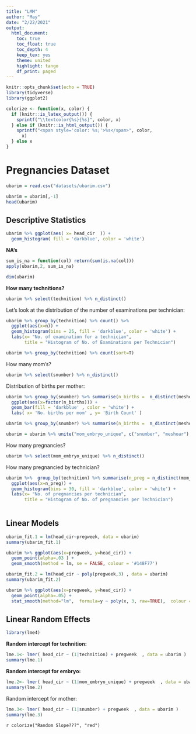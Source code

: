 ```yaml
---
title: "LMM"
author: "May"
date: "2/22/2021"
output: 
  html_document:
    toc: true
    toc_float: true
    toc_depth: 4
    keep_tex: yes
    theme: united
    highlight: tango
    df_print: paged
---
```


```r
knitr::opts_chunk$set(echo = TRUE)
library(tidyverse)
library(ggplot2)

```

```r
colorize <- function(x, color) {
  if (knitr::is_latex_output()) {
    sprintf("\\textcolor{%s}{%s}", color, x)
  } else if (knitr::is_html_output()) {
    sprintf("<span style='color: %s;'>%s</span>", color, 
      x)
  } else x
}
```



# Pregnancies Dataset

```r
ubarim = read.csv("datasets/ubarim.csv")
```

```r
ubarim = ubarim[,-1]
head(ubarim)
```
## Descriptive Statistics

```r
ubarim %>% ggplot(aes( x= head_cir  )) +
  geom_histogram( fill = 'darkblue', color = 'white')
```



**NA's** 

```r
sum_is_na = function(col) return(sum(is.na(col)))
apply(ubarim,2, sum_is_na)
```

```r
dim(ubarim)
```

**How many technitions?**
```r
ubarim %>% select(technition) %>% n_distinct()
```

Let's look at the distribution of the number of examinations per technician:
```r
ubarim %>% group_by(technition) %>% count() %>%
  ggplot(aes(x=n)) +
  geom_histogram(bins = 25, fill = 'darkblue', color = 'white') +
  labs(x= "No. of examination for a technician",
       title = "Histogram of No. of Examinations per Technician")
```




```r
ubarim %>% group_by(technition) %>% count(sort=T)
```

How many mom's?
```r
ubarim %>% select(snumber) %>% n_distinct()
```

Distribution of births per mother:
```r
ubarim %>% group_by(snumber) %>% summarise(n_births =  n_distinct(meshoar)) %>%
  ggplot(aes(x=factor(n_births))) +
  geom_bar(fill = 'darkblue' , color = 'white') +
  labs( x= 'No. births per mom' , y= 'Birth Count' )
```

```r
ubarim %>% group_by(snumber) %>% summarise(n_births =  n_distinct(meshoar)) %>% arrange(-n_births)
```

```r
ubarim = ubarim %>% unite("mom_embryo_unique", c("snumber", "meshoar"), remove = FALSE) 
```

How many pregnancies? 
```r
ubarim %>% select(mom_embryo_unique) %>% n_distinct()
```

How many pregnancied by technician? 
```r
ubarim %>%  group_by(technition) %>% summarise(n_preg = n_distinct(mom_embryo_unique)) %>%
  ggplot(aes(x=n_preg)) +
  geom_histogram(bins = 30, fill = 'darkblue', color = 'white') +
  labs(x= "No. of pregnancies per technician",
       title = "Histogram of No. of pregnancies per Technician")
  
```








## Linear Models

```r
ubarim_fit.1 = lm(head_cir~pregweek, data = ubarim)
summary(ubarim_fit.1)
```



```r
ubarim %>% ggplot(aes(x=pregweek, y=head_cir)) +
  geom_point(alpha=.03 ) +
  geom_smooth(method = lm, se = FALSE, colour = '#148F77')
```


```r
ubarim_fit.2 = lm(head_cir ~ poly(pregweek,3) , data = ubarim)
summary(ubarim_fit.2)
```

```r
ubarim %>% ggplot(aes(x=pregweek, y=head_cir)) +
  geom_point(alpha=.05) +
  stat_smooth(method="lm",  formula=y ~ poly(x, 3, raw=TRUE),  colour = '#148F77')
```


## Linear Random Effects
```r
library(lme4)
```

**Random intercept for technition:** 
```r
lme.1<- lmer( head_cir ~ (1|technition) + pregweek  , data = ubarim )
summary(lme.1)
```


**Random intercept for embryo:** 
```r
lme.2<- lmer( head_cir ~ (1|mom_embryo_unique) + pregweek  , data = ubarim )
summary(lme.2)
```

Random intercept for mother: 
```r
lme.3<- lmer( head_cir ~ (1|snumber) + pregweek  , data = ubarim )
summary(lme.3)
```

`r colorize("Random Slope???", "red")`  


